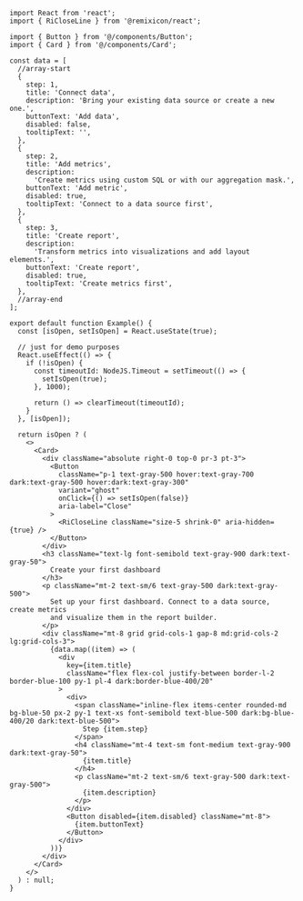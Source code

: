 ````tsx
import React from 'react';
import { RiCloseLine } from '@remixicon/react';

import { Button } from '@/components/Button';
import { Card } from '@/components/Card';

const data = [
  //array-start
  {
    step: 1,
    title: 'Connect data',
    description: 'Bring your existing data source or create a new one.',
    buttonText: 'Add data',
    disabled: false,
    tooltipText: '',
  },
  {
    step: 2,
    title: 'Add metrics',
    description:
      'Create metrics using custom SQL or with our aggregation mask.',
    buttonText: 'Add metric',
    disabled: true,
    tooltipText: 'Connect to a data source first',
  },
  {
    step: 3,
    title: 'Create report',
    description:
      'Transform metrics into visualizations and add layout elements.',
    buttonText: 'Create report',
    disabled: true,
    tooltipText: 'Create metrics first',
  },
  //array-end
];

export default function Example() {
  const [isOpen, setIsOpen] = React.useState(true);

  // just for demo purposes
  React.useEffect(() => {
    if (!isOpen) {
      const timeoutId: NodeJS.Timeout = setTimeout(() => {
        setIsOpen(true);
      }, 1000);

      return () => clearTimeout(timeoutId);
    }
  }, [isOpen]);

  return isOpen ? (
    <>
      <Card>
        <div className="absolute right-0 top-0 pr-3 pt-3">
          <Button
            className="p-1 text-gray-500 hover:text-gray-700 dark:text-gray-500 hover:dark:text-gray-300"
            variant="ghost"
            onClick={() => setIsOpen(false)}
            aria-label="Close"
          >
            <RiCloseLine className="size-5 shrink-0" aria-hidden={true} />
          </Button>
        </div>
        <h3 className="text-lg font-semibold text-gray-900 dark:text-gray-50">
          Create your first dashboard
        </h3>
        <p className="mt-2 text-sm/6 text-gray-500 dark:text-gray-500">
          Set up your first dashboard. Connect to a data source, create metrics
          and visualize them in the report builder.
        </p>
        <div className="mt-8 grid grid-cols-1 gap-8 md:grid-cols-2 lg:grid-cols-3">
          {data.map((item) => (
            <div
              key={item.title}
              className="flex flex-col justify-between border-l-2 border-blue-100 py-1 pl-4 dark:border-blue-400/20"
            >
              <div>
                <span className="inline-flex items-center rounded-md bg-blue-50 px-2 py-1 text-xs font-semibold text-blue-500 dark:bg-blue-400/20 dark:text-blue-500">
                  Step {item.step}
                </span>
                <h4 className="mt-4 text-sm font-medium text-gray-900 dark:text-gray-50">
                  {item.title}
                </h4>
                <p className="mt-2 text-sm/6 text-gray-500 dark:text-gray-500">
                  {item.description}
                </p>
              </div>
              <Button disabled={item.disabled} className="mt-8">
                {item.buttonText}
              </Button>
            </div>
          ))}
        </div>
      </Card>
    </>
  ) : null;
}

````